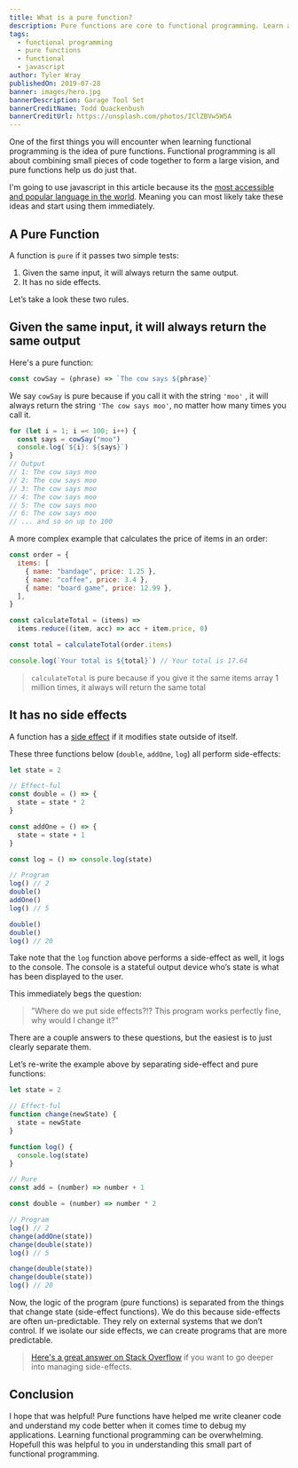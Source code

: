 ```yaml
---
title: What is a pure function?
description: Pure functions are core to functional programming. Learn about what they are, why they're useful, and how to use them to improve code readability.
tags:
  - functional programming
  - pure functions
  - functional
  - javascript
author: Tyler Wray
publishedOn: 2019-07-28
banner: images/hero.jpg
bannerDescription: Garage Tool Set
bannerCreditName: Todd Quackenbush
bannerCreditUrl: https://unsplash.com/photos/IClZBVw5W5A
---
```


One of the first things you will encounter when learning functional programming is the idea of pure functions. Functional programming is all about combining small pieces of code together to form a large vision, and pure functions help us do just that.

I'm going to use javascript in this article because its the [most accessible and popular language in the world](https://insights.stackoverflow.com/survey/2019#technology-_-programming-scripting-and-markup-languages). Meaning you can most likely take these ideas and start using them immediately.

## A Pure Function

A function is `pure` if it passes two simple tests:

1. Given the same input, it will always return the same output.
2. It has no side effects.

Let’s take a look these two rules.

## Given the same input, it will always return the same output

Here's a pure function:

```js
const cowSay = (phrase) => `The cow says ${phrase}`
```

We say `cowSay` is pure because if you call it with the string `'moo'` , it will always return the string `'The cow says moo'`, no matter how many times you call it.

```js
for (let i = 1; i =< 100; i++) {
  const says = cowSay("moo")
  console.log(`${i}: ${says}`)
}
// Output
// 1: The cow says moo
// 2: The cow says moo
// 3: The cow says moo
// 4: The cow says moo
// 5: The cow says moo
// 6: The cow says moo
// ... and so on up to 100
```

A more complex example that calculates the price of items in an order:

```js highlight={9-10}
const order = {
  items: [
    { name: "bandage", price: 1.25 },
    { name: "coffee", price: 3.4 },
    { name: "board game", price: 12.99 },
  ],
}

const calculateTotal = (items) =>
  items.reduce((item, acc) => acc + item.price, 0)

const total = calculateTotal(order.items)

console.log(`Your total is ${total}`) // Your total is 17.64
```

> `calculateTotal` is pure because if you give it the same items array
> 1 million times, it always will return the same total

## It has no side effects

A function has a [side effect](<https://en.wikipedia.org/wiki/Side_effect_(computer_science)>) if it modifies state outside of itself.

These three functions below (`double`, `addOne`, `log`) all perform side-effects:

```js
let state = 2

// Effect-ful
const double = () => {
  state = state * 2
}

const addOne = () => {
  state = state + 1
}

const log = () => console.log(state)

// Program
log() // 2
double()
addOne()
log() // 5

double()
double()
log() // 20
```

Take note that the `log` function above performs a side-effect as well, it logs to the console. The console is a stateful output device who’s state is what has been displayed to the user.

This immediately begs the question:

> ”Where do we put side effects?!? This program works perfectly fine, why would I change it?"

There are a couple answers to these questions, but the easiest is to just clearly separate them.

Let’s re-write the example above by separating side-effect and pure functions:

```js
let state = 2

// Effect-ful
function change(newState) {
  state = newState
}

function log() {
  console.log(state)
}

// Pure
const add = (number) => number + 1

const double = (number) => number * 2

// Program
log() // 2
change(addOne(state))
change(double(state))
log() // 5

change(double(state))
change(double(state))
log() // 20
```

Now, the logic of the program (pure functions) is separated from the things that change state (side-effect functions). We do this because side-effects are often un-predictable. They rely on external systems that we don’t control. If we isolate our side effects, we can create programs that are more predictable.

> [Here's a great answer on Stack Overflow](https://stackoverflow.com/a/18173877/6216456) if you want to go deeper into managing side-effects.

## Conclusion

I hope that was helpful! Pure functions have helped me write cleaner code and understand my code better when it comes time to debug my applications. Learning functional programming can be overwhelming. Hopefull this was helpful to you in understanding this small part of functional programming.

